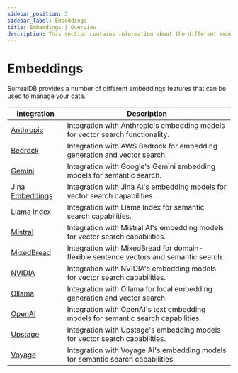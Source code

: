 ```yaml
---
sidebar_position: 3
sidebar_label: Embeddings
title: Embeddings | Overview
description: This section contains information about the different embeddings features of SurrealDB.
---
```



# Embeddings

SurrealDB provides a number of different embeddings features that can be used to manage your data.


<table>
    <thead>
        <tr>
            <th>Integration</th>
            <th>Description</th>
        </tr>
    </thead>
    <tbody>
        <tr>
            <td><a href="/docs/integrations/embeddings/anthropic">Anthropic</a></td>
            <td>Integration with Anthropic's embedding models for vector search functionality.</td>
        </tr>
        <tr>
            <td><a href="/docs/integrations/embeddings/bedrock">Bedrock</a></td>
            <td>Integration with AWS Bedrock for embedding generation and vector search.</td>
        </tr>
        <tr>
            <td><a href="/docs/integrations/embeddings/gemini">Gemini</a></td>
            <td>Integration with Google's Gemini embedding models for semantic search.</td>
        </tr>
        <tr>
            <td><a href="/docs/integrations/embeddings/jina-embeddings">Jina Embeddings</a></td>
            <td>Integration with Jina AI's embedding models for vector search capabilities.</td>
        </tr>
        <tr>
            <td><a href="/docs/integrations/embeddings/llama-index">Llama Index</a></td>
            <td>Integration with Llama Index for semantic search capabilities.</td>
        </tr>
        <tr>
            <td><a href="/docs/integrations/embeddings/mistral">Mistral</a></td>
            <td>Integration with Mistral AI's embedding models for vector search capabilities.</td>
        </tr>
        <tr>
            <td><a href="/docs/integrations/embeddings/mixedbread">MixedBread</a></td>
            <td>Integration with MixedBread for domain-flexible sentence vectors and semantic search.</td>
        </tr>
        <tr>
            <td><a href="/docs/integrations/embeddings/nvidia">NVIDIA</a></td>
            <td>Integration with NVIDIA's embedding models for vector search capabilities.</td>
        </tr>
        <tr>
            <td><a href="/docs/integrations/embeddings/ollama">Ollama</a></td>
            <td>Integration with Ollama for local embedding generation and vector search.</td>
        </tr>
        <tr>
            <td><a href="/docs/integrations/embeddings/openai">OpenAI</a></td>
            <td>Integration with OpenAI's text embedding models for semantic search capabilities.</td>
        </tr>
        <tr>
            <td><a href="/docs/integrations/embeddings/upstage">Upstage</a></td>
            <td>Integration with Upstage's embedding models for vector search capabilities.</td>
        </tr>
        <tr>
            <td><a href="/docs/integrations/embeddings/voyage">Voyage</a></td>
            <td>Integration with Voyage AI's embedding models for semantic search capabilities.</td>
        </tr>
    </tbody>
</table>
